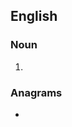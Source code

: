 ==English==

===Noun===
{{head|en|noun form}}

# {{plural of|en|ahem}}

===Anagrams===
* {{anagrams|en|a=aehms|Hames|Shema|haems|hames|heams|shame}}